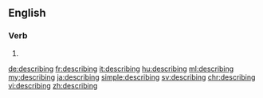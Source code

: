 ==English==

===Verb===
{{head|en}}

# {{present participle of|describe}}

[[de:describing]]
[[fr:describing]]
[[it:describing]]
[[hu:describing]]
[[ml:describing]]
[[my:describing]]
[[ja:describing]]
[[simple:describing]]
[[sv:describing]]
[[chr:describing]]
[[vi:describing]]
[[zh:describing]]